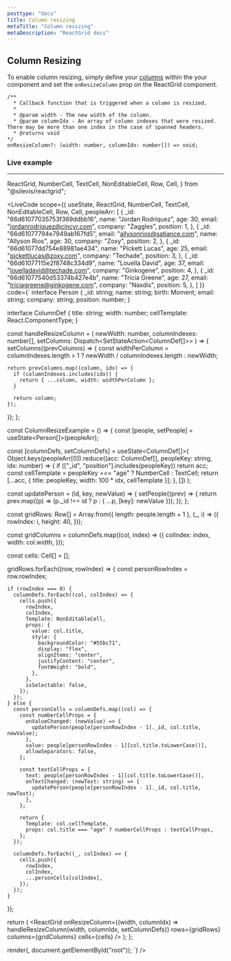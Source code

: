 ```yaml
---
posttype: "docs"
title: Column resizing
metaTitle: "Column resizing"
metaDescription: "ReactGrid docs"
---
```


## Column Resizing

To enable column resizing, simply define your [columns](/docs/5.0/6-api/1-types/2-column) within the your component and set the `onResizeColumn` prop on the ReactGrid component.

```tsx
/**
  * Callback function that is triggered when a column is resized.
  * 
  * @param width - The new width of the column.
  * @param columnIdx - An array of column indexes that were resized. There may be more than one index in the case of spanned headers.
  * @returns void
*/
onResizeColumn?: (width: number, columnIdx: number[]) => void;
```

### Live example

---

  ReactGrid,
  NumberCell,
  TextCell,
  NonEditableCell,
  Row,
  Cell,
} from "@silevis/reactgrid";

<LiveCode
scope={{
  useState,
  ReactGrid,
  NumberCell,
  TextCell,
  NonEditableCell,
  Row,
  Cell,
  peopleArr: [
  {
    _id: "66d61077035753f369ddbb16",
    name: "Jordan Rodriquez",
    age: 30,
    email: "jordanrodriquez@cincyr.com",
    company: "Zaggles",
    position: 1,
  },
  {
    _id: "66d61077794e7949ab167fd5",
    email: "allysonrios@satiance.com",
    name: "Allyson Rios",
    age: 30,
    company: "Zoxy",
    position: 2,
  },
  {
    _id: "66d61077dd754e88981ae434",
    name: "Pickett Lucas",
    age: 25,
    email: "pickettlucas@zoxy.com",
    company: "Techade",
    position: 3,
  },
  {
    _id: "66d61077115e2f8748c334d9",
    name: "Louella David",
    age: 37,
    email: "louelladavid@techade.com",
    company: "Ginkogene",
    position: 4,
  },
  {
    _id: "66d61077540d53374b427e4b",
    name: "Tricia Greene",
    age: 27,
    email: "triciagreene@ginkogene.com",
    company: "Naxdis",
    position: 5,
  },
]
}}
code={`
interface Person {
  _id: string;
  name: string;
  birth: Moment;
  email: string;
  company: string;
  position: number;
}

interface ColumnDef {
  title: string;
  width: number;
  cellTemplate: React.ComponentType<any>;
}

const handleResizeColumn = (
  newWidth: number,
  columnIndexes: number[],
  setColumns: Dispatch<SetStateAction<ColumnDef[]>>
) => {
  setColumns((prevColumns) => {
    const widthPerColumn = columnIndexes.length > 1 ? newWidth / columnIndexes.length : newWidth;

    return prevColumns.map((column, idx) => {
      if (columnIndexes.includes(idx)) {
        return { ...column, width: widthPerColumn };
      }

      return column;
    });
  });
};


const ColumnResizeExample = () => {
  const [people, setPeople] = useState<Person[]>(peopleArr);

  const [columnDefs, setColumnDefs] = useState<ColumnDef[]>(
    Object.keys(peopleArr[0]).reduce((acc: ColumnDef[], peopleKey: string, idx: number) => {
      if (["_id", "position"].includes(peopleKey)) return acc;
      const cellTemplate = peopleKey === "age" ? NumberCell : TextCell;
      return [...acc, { title: peopleKey, width: 100 * idx, cellTemplate }];
    }, [])
  );

  const updatePerson = (id, key, newValue) => {
    setPeople((prev) => {
      return prev.map((p) => (p._id !== id ? p : { ...p, [key]: newValue }));
    });
  };

  const gridRows: Row[] = Array.from({ length: people.length + 1 }, (_, i) => ({
    rowIndex: i,
    height: 40,
  }));

  const gridColumns = columnDefs.map((col, index) => ({
    colIndex: index,
    width: col.width,
  }));

  const cells: Cell[] = [];

  gridRows.forEach((row, rowIndex) => {
    const personRowIndex = row.rowIndex;

    if (rowIndex === 0) {
      columnDefs.forEach((col, colIndex) => {
        cells.push({
          rowIndex,
          colIndex,
          Template: NonEditableCell,
          props: {
            value: col.title,
            style: {
              backgroundColor: "#55bc71",
              display: "flex",
              alignItems: "center",
              justifyContent: "center",
              fontWeight: "bold",
            },
          },
          isSelectable: false,
        });
      });
    } else {
      const personCells = columnDefs.map((col) => {
        const numberCellProps = {
          onValueChanged: (newValue) => {
            updatePerson(people[personRowIndex - 1]._id, col.title, newValue);
          },
          value: people[personRowIndex - 1][col.title.toLowerCase()],
          allowSeparators: false,
        };

        const textCellProps = {
          text: people[personRowIndex - 1][col.title.toLowerCase()],
          onTextChanged: (newText: string) => {
            updatePerson(people[personRowIndex - 1]._id, col.title, newText);
          },
        };

        return {
          Template: col.cellTemplate,
          props: col.title === "age" ? numberCellProps : textCellProps,
        };
      });

      columnDefs.forEach((_, colIndex) => {
        cells.push({
          rowIndex,
          colIndex,
          ...personCells[colIndex],
        });
      });
    }
  });

  return (
      <ReactGrid
        onResizeColumn={(width, columnIdx) => handleResizeColumn(width, columnIdx, setColumnDefs)}
        rows={gridRows}
        columns={gridColumns}
        cells={cells}
      />
  );
};

render(<ColumnResizeExample />, document.getElementById("root"));
`}
/>